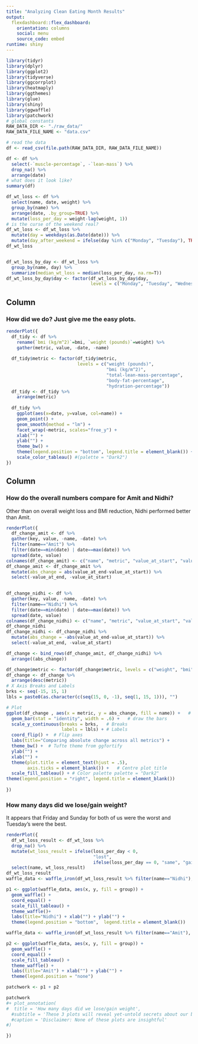 ```yaml
---
title: "Analyzing Clean Eating Month Results"
output: 
  flexdashboard::flex_dashboard:
    orientation: columns
    social: menu
    source_code: embed
runtime: shiny
---
```


```r
library(tidyr)
library(dplyr)
library(ggplot2)
library(tidyverse)
library(ggcorrplot)
library(heatmaply)
library(ggthemes)
library(glue)
library(shiny)
library(ggwaffle)
library(patchwork)
# global constants
RAW_DATA_DIR <- "./raw_data/"
RAW_DATA_FILE_NAME <- "data.csv"

# read the data
df <- read_csv(file.path(RAW_DATA_DIR, RAW_DATA_FILE_NAME))

df <- df %>%
  select(-`muscle-percentage`, -`lean-mass`) %>%
  drop_na() %>%
  arrange(date)
# what does it look like?
summary(df)

df_wt_loss <- df %>%
  select(name, date, weight) %>%
  group_by(name) %>%
  arrange(date, .by_group=TRUE) %>%
  mutate(loss_per_day = weight-lag(weight, 1)) 
# is the curse of the weekend real?
df_wt_loss <- df_wt_loss %>%
  mutate(day = weekdays(as.Date(date))) %>%
  mutate(day_after_weekend = ifelse(day %in% c("Monday", "Tuesday"), TRUE, FALSE))
df_wt_loss


df_wt_loss_by_day <- df_wt_loss %>%
  group_by(name, day) %>%
  summarize(median_wt_loss = median(loss_per_day, na.rm=T))
df_wt_loss_by_day$day <- factor(df_wt_loss_by_day$day,
                                levels = c("Monday", "Tuesday", "Wednesday", "Thursday", "Friday", "Saturday", "Sunday"))


```

Column {data-width=600}
-----------------------------------------------------------------------

### How did we do? Just give me the easy plots.
```r
renderPlot({
  df_tidy <- df %>%
    rename(`bmi (kg/m^2)`=bmi, `weight (pounds)`=weight) %>%
    gather(metric, value, -date, -name)
  
  df_tidy$metric <- factor(df_tidy$metric,
                           levels = c("weight (pounds)",
                                      "bmi (kg/m^2)",
                                      "total-lean-mass-percentage",
                                      "body-fat-percentage",
                                      "hydration-percentage"))
  df_tidy <- df_tidy %>%
    arrange(metric)
    
  df_tidy %>%
    ggplot(aes(x=date, y=value, col=name)) +
    geom_point() +
    geom_smooth(method = "lm") +
    facet_wrap(~metric, scales="free_y") + 
    xlab("") +
    ylab("") +
    theme_bw() +
    theme(legend.position = "bottom", legend.title = element_blank()) + 
    scale_color_tableau() #(palette = "Dark2")
})

```


Column {data-width=400}
-----------------------------------------------------------------------
### How do the overall numbers compare for Amit and Nidhi?
Other than on overall weight loss and BMI reduction, Nidhi performed better than Amit. 
```r
renderPlot({
  df_change_amit <- df %>%
  gather(key, value, -name, -date) %>%
  filter(name=="Amit") %>%
  filter(date==min(date) | date==max(date)) %>%
  spread(date, value)
colnames(df_change_amit) <- c("name", "metric", "value_at_start", "value_at_end")
df_change_amit <- df_change_amit %>%
  mutate(abs_change = abs(value_at_end-value_at_start)) %>%
  select(-value_at_end, -value_at_start)
  

df_change_nidhi <- df %>%
  gather(key, value, -name, -date) %>%
  filter(name=="Nidhi") %>%
  filter(date==min(date) | date==max(date)) %>%
  spread(date, value)
colnames(df_change_nidhi) <- c("name", "metric", "value_at_start", "value_at_end")
df_change_nidhi
df_change_nidhi <- df_change_nidhi %>%
  mutate(abs_change = -abs(value_at_end-value_at_start)) %>%
  select(-value_at_end, -value_at_start)

df_change <- bind_rows(df_change_amit, df_change_nidhi) %>%
  arrange((abs_change))

df_change$metric <- factor(df_change$metric, levels = c("weight", "bmi", "total-lean-mass-percentage", "body-fat-percentage", "hydration-percentage"))
df_change <- df_change %>%
  arrange(desc(metric))
# X Axis Breaks and Labels 
brks <- seq(-15, 15, 1)
lbls = paste0(as.character(c(seq(15, 0, -1), seq(1, 15, 1))), "")

# Plot
ggplot(df_change , aes(x = metric, y = abs_change, fill = name)) +   # Fill column
  geom_bar(stat = "identity", width = .6) +   # draw the bars
  scale_y_continuous(breaks = brks,   # Breaks
                     labels = lbls) + # Labels
  coord_flip() +  # Flip axes
  labs(title="Comparing absolute change across all metrics") +
  theme_bw() +  # Tufte theme from ggfortify
  ylab("") + 
  xlab("") +
  theme(plot.title = element_text(hjust = .5), 
        axis.ticks = element_blank()) +   # Centre plot title
  scale_fill_tableau() + # Color palette palette = "Dark2"
theme(legend.position = "right", legend.title = element_blank())
  
})

```

### How many days did we lose/gain weight?

It appears that Friday and Sunday for both of us were the worst and Tuesday's were the best. 
```r
renderPlot({
  df_wt_loss_result <- df_wt_loss %>%
  drop_na() %>%
  mutate(wt_loss_result = ifelse(loss_per_day < 0,
                                 "lost", 
                                 ifelse(loss_per_day == 0, "same", "gained"))) %>%
  select(name, wt_loss_result)
df_wt_loss_result
waffle_data <- waffle_iron(df_wt_loss_result %>% filter(name=="Nidhi"), aes_d(group = wt_loss_result))

p1 <- ggplot(waffle_data, aes(x, y, fill = group)) + 
  geom_waffle() + 
  coord_equal() + 
  scale_fill_tableau() + 
  theme_waffle()+ 
  labs(title="Nidhi") + xlab("") + ylab("") +  
  theme(legend.position = "bottom",  legend.title = element_blank())

waffle_data <- waffle_iron(df_wt_loss_result %>% filter(name=="Amit"), aes_d(group = wt_loss_result))

p2 <- ggplot(waffle_data, aes(x, y, fill = group)) + 
  geom_waffle() + 
  coord_equal() + 
  scale_fill_tableau() + 
  theme_waffle() + 
  labs(title="Amit") + xlab("") + ylab("") +  
  theme(legend.position = "none")

patchwork <- p1 + p2

patchwork 
#+ plot_annotation(
#  title = 'How many days did we lose/gain weight',
  #subtitle = 'These 3 plots will reveal yet-untold secrets about our beloved data-set',
  #caption = 'Disclaimer: None of these plots are insightful'
#)

})
 
```



